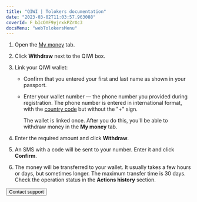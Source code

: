 ```yaml
---
title: "QIWI | Tolokers documentation"
date: "2023-03-02T11:03:57.963088"
coverId: F_bIcOYF9yjrxkPZrXc3
docsMenu: "webTolokersMenu"
---
```



<QIWIContent1/>

<PopupInfoQiwiConditions/>

<QIWIContent2/>

1. Open the [My money](https://toloka.yandex.com/profile/money) tab.

1. Click **Withdraw** next to the QIWI box.

1. Link your QIWI wallet:

    - Confirm that you entered your first and last name as shown in your passport.

    - Enter your wallet number — the phone number you provided during registration. The phone number is entered in international format, with the [country code](https://contactpay.notion.site/Phone-numbers-codes-supported-by-QIWI-wallet-c13bca9f5ce44f20a00289e0275ce63d) but without the "+" sign.

        The wallet is linked once. After you do this, you'll be able to withdraw money in the **My money** tab.

1. Enter the required amount and click **Withdraw**.

1. An SMS with a code will be sent to your number. Enter it and click **Confirm**.

1. The money will be transferred to your wallet. It usually takes a few hours or days, but sometimes longer. The maximum transfer time is 30 days. Check the operation status in the **Actions history** section.

<QIWIContent3/>

<Button view="defaultInverse" size="l" type="link" url="../../troubleshooting/troubleshooting#money_withdrawal">Contact support</Button>
